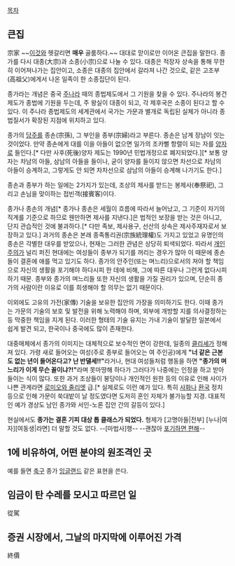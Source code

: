 [[목차]]

== 큰집 ==
宗家
~~[[좆까|이것]]와 헷갈리면 '''매우''' 골룸하다.~~
대대로 맏이로만 이어온 큰집을 말한다. 종가를 다시 대종(大宗)과 소종(小宗)으로 나눌 수 있다. 대종은 적장자 상속을 통해 무한히 이어져나가는 집안이고, 소종은 대종의 집안에서 갈라져 나간 것으로, 같은 고조부(高祖父)에게서 나온 일족이 한 소종집단이 된다. 

종가라는 개념은 중국 [[주]]나라 때의 종법제도에서 그 기원을 찾을 수 있다. 주나라의 봉건제도가 종법에 기원을 두는데, 주 왕실이 대종이 되고, 각 제후국은 소종이 된다고 할 수 있다. 이 주나라 종법제도의 세계관에서 국가는 가문과 별개로 독립된 실체가 아니라 종법질서가 확장된 지점에 위치하고 있다.

종가의 [[당주]]를 종손(宗孫), 그 부인을 종부(宗婦)라고 부른다. 종손은 남계 장남이 잇는 것이었다. 만약 종손에게 대를 이을 아들이 없으면 일가의 조카뻘 항렬이 되는 자를 [[양자]]로 들인다.[* 다만 사후(死後)양자 제도는 1990년 민법개정으로 폐지되었다.][* 보통 양자는 차남의 아들, 삼남의 아들을 들이나, 굳이 양자를 들이지 않으면 차선으로 차남의 아들이 승계하고, 그렇게도 안 되면 차차선으로 삼남의 아들이 승계해 나가기도 한다.]

종손과 종부가 하는 일에는 2가지가 있는데, 조상의 제사를 받드는 봉제사(奉祭祀), 그리고 손님을 맞이하는 접빈객(接賓客)이다. 

종가나 종손의 개념[* 종가나 종손은 세월이 흐름에 따라서 늘어났고, 그 기준이 자기의 직계를 기준으로 하므로 웬만하면 제사를 지낸다.]은 법적인 보장을 받는 것은 아니고, 단지 관습적인 것에 불과하다.[* 다만 족보, 제사용구, 선산의 상속은 제사주재자로서 보장하고 있다.] 과거의 종손은 본래 종족통리권(宗族統理權)도 가지고 있었고 유명인의 종손은 각별한 대우를 받았으나, 현재는 그러한 관념은 상당히 퇴색되었다. 따라서 [[개인주의]]가 널리 퍼진 현대에는 여성들이 종부가 되기를 꺼리는 경우가 많아 이 때문에 종손들이 결혼에 애를 먹고 있기도 하다. 종가의 안주인(또는 며느리)으로서의 져야 할 책임으로 자신의 생활을 포기해야 하다시피 한 데에 비해, 그에 따른 대우나 그런게 없다시피 하기 때문. 종부와 종가의 며느리들 또한 자신의 생활을 가질 권리가 있으며, 단순히 종가의 사람이란 이유로 이를 희생해야 할 의무는 없기 때문이다.

이외에도 고유의 가전(家傳) 기술을 보유한 집안의 가장을 의미하기도 한다. 이때 종가는 가문의 기술의 보호 및 발전을 위해 노력해야 하며, 외부에 개방할 지를 의사결정하는 등 막중한 책임을 지게 된다. 이러한 형태의 기술 유지는 가내 기술이 발달한 일본에서 쉽게 발견 되고, 한국이나 중국에도 많이 존재한다. 

대중매체에서 종가의 이미지는 대체적으로 보수적인 면이 강한데, 일종의 [[클리셰]]가 정해져 있다. 가령 새로 들어오는 여성(주로 종부로 들어오는 여 주인공)에게 '''"너 같은 근본도 없는 년이 들어온다고? 난 반댈세!!"'''라거나, 현대 여성들처럼 행동을 하면 '''"종가의 며느리가 이게 무슨 꼴이냐?!"'''라며 못마땅해 하다가 그러다가 나중에는 인정을 하고 받아 들이는 식이 많다. 또한 과거 조상들이 붕당이나 개인적인 원한 등의 이유로 인해 사이가 나쁜 관계라면 [[로미오와 줄리엣]] 급.[* 실제로도 이런 예가 있다. 특히 [[사화]]나 [[환국]] 정치 등으로 인해 가문이 쑥대밭이 날 정도였다면 도저히 혼인 자체가 불가능할 지경. 대표적인 예가 경상도 남인 종가와 서인-노론 집안 간의 갈등이 있다.]

현실에서도 '''종가는 결혼 기피 대상 톱 클래스가 되었다.''' 형제가 [고명아들|전부] [누나|여자][여동생|라면] 더 말할 것도 없다. --[마법사]행-- --괜찮아 [[포기하면 편해]]-- 

== 1에 비유하여, 어떤 분야의 원조격인 곳 ==
예를 들면 [[축구]] 종가 [[잉글랜드]] 같은 표현을 쓴다.

== 임금이 탄 수레를 모시고 따르던 일 ==
從駕

== 증권 시장에서, 그날의 마지막에 이루어진 가격 ==
終價
